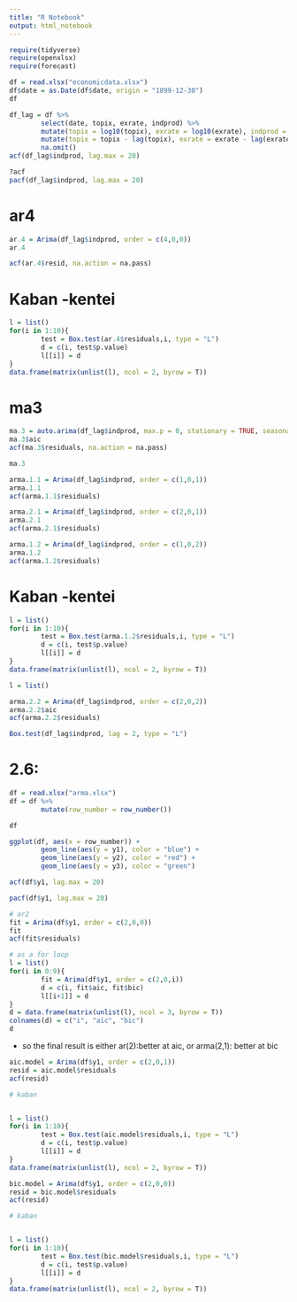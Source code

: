 ```yaml
---
title: "R Notebook"
output: html_notebook
---
```


```r
require(tidyverse)
require(openxlsx)
require(forecast)

```

```r

df = read.xlsx("economicdata.xlsx")
df$date = as.Date(df$date, origin = "1899-12-30")
df

```

```r

df_lag = df %>%
        select(date, topix, exrate, indprod) %>%
        mutate(topix = log10(topix), exrate = log10(exrate), indprod = log10(indprod)) %>%
        mutate(topix = topix - lag(topix), exrate = exrate - lag(exrate), indprod = indprod-lag(indprod)) %>%
        na.omit()
acf(df_lag$indprod, lag.max = 20)

```

```r
?acf
pacf(df_lag$indprod, lag.max = 20)


```

# ar4
```r
ar.4 = Arima(df_lag$indprod, order = c(4,0,0))
ar.4

acf(ar.4$resid, na.action = na.pass)
```

# Kaban -kentei
```r

l = list()
for(i in 1:10){
        test = Box.test(ar.4$residuals,i, type = "L")
        d = c(i, test$p.value)
        l[[i]] = d
}
data.frame(matrix(unlist(l), ncol = 2, byrow = T))

```

# ma3
```r
ma.3 = auto.arima(df_lag$indprod, max.p = 0, stationary = TRUE, seasonal = F)
ma.3$aic
acf(ma.3$residuals, na.action = na.pass)

ma.3
```

```r
arma.1.1 = Arima(df_lag$indprod, order = c(1,0,1))
arma.1.1
acf(arma.1.1$residuals)
```

```r
arma.2.1 = Arima(df_lag$indprod, order = c(2,0,1))
arma.2.1
acf(arma.2.1$residuals)
```

```r

arma.1.2 = Arima(df_lag$indprod, order = c(1,0,2))
arma.1.2
acf(arma.1.2$residuals)
```

# Kaban -kentei
```r

l = list()
for(i in 1:10){
        test = Box.test(arma.1.2$residuals,i, type = "L")
        d = c(i, test$p.value)
        l[[i]] = d
}
data.frame(matrix(unlist(l), ncol = 2, byrow = T))

```

```r
l = list()


```



```r
arma.2.2 = Arima(df_lag$indprod, order = c(2,0,2))
arma.2.2$aic
acf(arma.2.2$residuals)
```



```r
Box.test(df_lag$indprod, lag = 2, type = "L")
```


# 2.6: 
```r
df = read.xlsx("arma.xlsx")
df = df %>%
        mutate(row_number = row_number())

df
```
```r
ggplot(df, aes(x = row_number)) + 
        geom_line(aes(y = y1), color = "blue") + 
        geom_line(aes(y = y2), color = "red") + 
        geom_line(aes(y = y3), color = "green")

```


```r
acf(df$y1, lag.max = 20)

```

```r
pacf(df$y1, lag.max = 20)
```


```r
# ar2
fit = Arima(df$y1, order = c(2,0,0))
fit
acf(fit$residuals)
```

```r
# as a for loop
l = list()
for(i in 0:9){
        fit = Arima(df$y1, order = c(2,0,i))
        d = c(i, fit$aic, fit$bic)
        l[[i+1]] = d
}
d = data.frame(matrix(unlist(l), ncol = 3, byrow = T))
colnames(d) = c("i", "aic", "bic")
d

```

- so the final result is either ar(2):better at aic, or arma(2,1): better at bic

```r
aic.model = Arima(df$y1, order = c(2,0,1))
resid = aic.model$residuals
acf(resid)

# kaban


l = list()
for(i in 1:10){
        test = Box.test(aic.model$residuals,i, type = "L")
        d = c(i, test$p.value)
        l[[i]] = d
}
data.frame(matrix(unlist(l), ncol = 2, byrow = T))

```

```r

bic.model = Arima(df$y1, order = c(2,0,0))
resid = bic.model$residuals
acf(resid)

# kaban


l = list()
for(i in 1:10){
        test = Box.test(bic.model$residuals,i, type = "L")
        d = c(i, test$p.value)
        l[[i]] = d
}
data.frame(matrix(unlist(l), ncol = 2, byrow = T))
```

